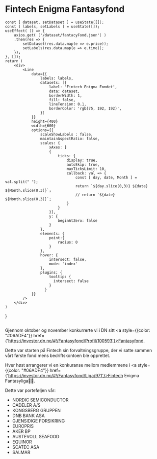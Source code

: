 # Fintech Enigma Fantasyfond



    const [ dataset, setDataset ] = useState([]);
    const [ labels, setLabels ] = useState([]);
    useEffect( () => {
        axios.get( ('/dataset/fantacyFond.json') )
        .then(res => {
            setDataset(res.data.map(e => e.price));
            setLabels(res.data.map(e => e.time));
        });
    }, []);
    return (
        <div>
            <Line 
                data={{
                    labels: labels,
                    datasets: [{
                        label: 'Fintech Enigma Fondet',
                        data: dataset,
                        borderWidth: 1,
                        fill: false,
                        lineTension: 0.1,
                        borderColor: 'rgb(75, 192, 192)',
                    }]
                }}
                height={400}
                width={600}
                options={{
                    scaleShowLabels : false,
                    maintainAspectRatio: false,
                    scales: {
                        xAxes: [
                        {
                            ticks: {
                                display: true,
                                autoSkip: true,
                                maxTicksLimit: 10,
                                callback: val => {
                                    const [ day, date, Month ] = val.split(" ");
                                    return `${day.slice(0,3)} ${date} ${Month.slice(0,3)}`;
                                    // return `${date} ${Month.slice(0,3)}`;
                                }
                            }
                        }],
                        y: {
                            beginAtZero: false
                        }
                    },
                    elements: {
                        point:{
                            radius: 0
                        }
                    },
                    hover: {
                        intersect: false,
                        mode: 'index'
                    },
                    plugins: {
                        tooltip: {
                          intersect: false
                        }
                      }
                }}
            />
        </div>
    )
}


<LineGraf></LineGraf>

## 

Gjennom oktober og november konkurrerte vi i DN sitt <a style={{color: "#06ADF4"}} href={'https://investor.dn.no/#!/Fantasyfond/Profil/100593'}>Fantasyfond</a>.

Dette var starten på Fintech sin forvaltningsgruppe, der vi satte sammen vårt første fond mens bedriftskontoen ble opprettet. 

Hver høst arrangerer vi en konkuranse mellom medlemmene i <a style={{color: "#06ADF4"}} href={'https://investor.dn.no/#!/Fantasyfond/Liga/971'}>Fintech Enigma Fantasyliga🤑🤑</a>.

Dette var porteføljen vår:

- NORDIC SEMICONDUCTOR
- CADELER A/S
- KONGSBERG GRUPPEN
- DNB BANK ASA
- GJENSIDIGE FORSIKRING
- EUROPRIS
- AKER BP
- AUSTEVOLL SEAFOOD
- EQUINOR
- SCATEC ASA
- SALMAR